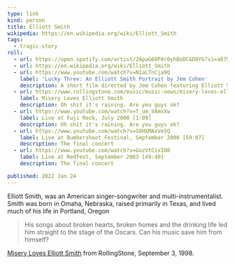```yaml
---
type: link
kind: person
title: Elliott Smith
wikipedia: https://en.wikipedia.org/wiki/Elliott_Smith
tags:
  - tragic-story
roll:
  - url: https://open.spotify.com/artist/2ApaG60P4r0yhBoDCGD8YG?si=a87975108b2a4a25
  - url: https://en.wikipedia.org/wiki/Elliott_Smith
  - url: https://www.youtube.com/watch?v=N1aLTnCja9Q
    label: 'Lucky Three: An Elliott Smith Portrait by Jem Cohen'
    description: A short film directed by Jem Cohen featuring Elliott Smith performing 4 songs.
  - url: https://www.rollingstone.com/music/music-news/misery-loves-elliott-smith-96064/
    label: Misery Loves Elliott Smith
    description: Oh shit it's raining. Are you guys ok?
  - url: https://www.youtube.com/watch?v=T_um_VAmxXw
    label: Live at Fuji Rock, July 2000 [1:09]
    description: Oh shit it's raining. Are you guys ok?
  - url: https://www.youtube.com/watch?v=SDHXMAxVe5Q
    label: Live at Bumbershoot Festival, September 2000 [59:07]
    description: The final concert
  - url: https://www.youtube.com/watch?v=GozVtCixIO0
    label: Live at Redfest, September 2003 [49:40]
    description: The final concert

published: 2022 Jan 24
---
```


<Abstract source="wikipedia">

Elliott Smith, was an American singer-songwriter and multi-instrumentalist. Smith was born in Omaha, Nebraska, raised primarily in Texas, and lived much of his life in Portland, Oregon

</Abstract>

> His songs about broken hearts, broken homes and the drinking life led him straight to the stage of the Oscars. Can his music save him from himself?

[Misery Loves Elliott Smith](https://www.rollingstone.com/music/music-news/misery-loves-elliott-smith-96064/) from RollingStone, September 3, 1998.
